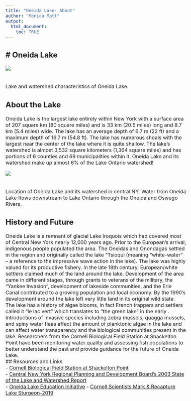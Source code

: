 ```yaml
---
title: "Oneida Lake- About"
author: "Monica Matt"
output:
  html_document:
    toc: TRUE
---
```

# Oneida Lake
---  
<style type = "text/css">
  body{
  font-size: 12pt;
  }
</style>
  <p align="center">
<img src="www/Oneida-Characteristics.png">  
 <br>  
  Lake and watershed characteristics of Oneida Lake.  
  
## About the Lake  
Oneida Lake is the largest lake entirely within New York with a surface area of 207 square km (80 square miles) and is 33 km (20.5 miles) long and 8.7 km (5.4 miles) wide.  The lake has an average depth of 6.7 m (22 ft) and a maximum depth of 16.7 m (54.8 ft).  The lake has numerous shoals with the largest near the center of the lake where it is quite shallow.  The lake’s watershed is almost 3,532 square kilometers (1,364 square miles) and has portions of 6 counties and 69 municipalities within it.  Oneida Lake and its watershed make up almost 6% of the Lake Ontario watershed!  

<p align="center">
<img src="www/Oneida_watershed.jpeg">  
 <br>  
  Location of Oneida Lake and its watershed in central NY. Water from Oneida Lake flows downstream to Lake Ontario through the Oneida and Oswego Rivers.

## History and Future  
Oneida Lake is a remnant of glacial Lake Iroquois which had covered most of Central New York nearly 12,000 years ago.  Prior to the European’s arrival, indigenous people populated the area.  The Oneidas and Onondagas settled in the region and originally called the lake “Tsioqui (meaning “white-water” – a reference to the impressive wave action in the lake).  The lake was highly valued for its productive fishery.  In the late 18th century, European/white settlers claimed much of the land around the lake. Development of the area came in different stages, through grants to veterans of the military, the “Yankee Invasion”, development of lakeside communities, and the Erie Canal contributed to a growing population and local economy. By the 1990’s development around the lake left very little land in its original wild state.  
The lake has a history of algae blooms, in fact French trappers and settlers called it "le lac vert" which translates to "the green lake" in the early . Introductions of invasive species including zebra mussels, quagga mussels, and spiny water fleas affect the amount of planktonic algae in the lake and can affect water transparency and the biological communities present in the lake. Researchers from the Cornell Biological Field Station at Shackelton Point have been monitoring water quality and assessing fish populations to better understand the past and provide guidance for the future of Oneida Lake.  
## Resources and Links  
- [Cornell Biological Field Station at Shackelton Point](https://cbfs.dnr.cornell.edu/)  
- [Central New York Regional Planning and Development Board's 2003 State of the Lake and Watershed Report](https://www.cnyrpdb.org/ONEIDALAKE/solw.asp)  
- [Oneida Lake Education Initiative](https://seagrant.sunysb.edu/oli/olei-home.htm)
- [Cornell Scientists Mark & Recapture Lake Sturgeon-2019](https://cals.cornell.edu/news/nice-catch-cornell-scientists-net-139-pound-oneida-lake-sturgeon)  

